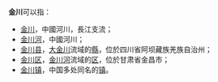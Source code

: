 '''金川'''可以指：
* [[大渡河|金川]]，中國河川，長江支流；
* [[金川河|金川河]]，中國河川；
* [[金川县|金川县]]，[[大金川|大金川]]流域的[[縣|縣]]，位於四川省阿坝藏族羌族自治州；
* [[金川区|金川区]]，[[金川河_(金昌)|金川河]]流域的[[市辖区|区]]，位於甘肃省金昌市；
* [[金川镇|金川镇]]，中国多处同名的[[镇|镇]]。
{{disambig|Cat=二字中國地名消歧義}}